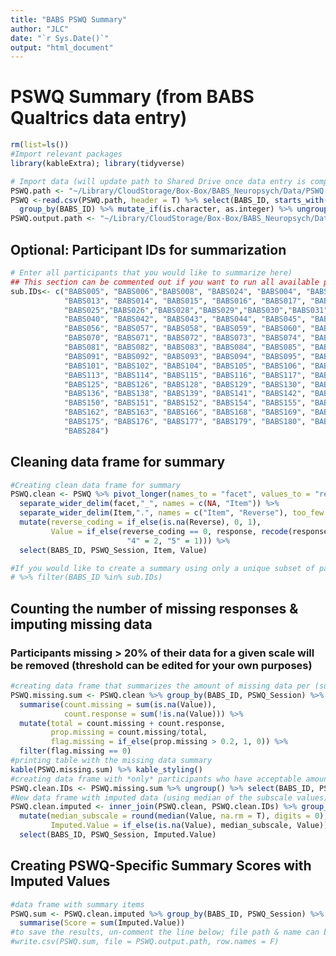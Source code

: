 ```yaml
---
title: "BABS PSWQ Summary"
author: "JLC"
date: "`r Sys.Date()`"
output: "html_document"
---
```


# PSWQ Summary (from BABS Qualtrics data entry)

```r
rm(list=ls())
#Import relevant packages
library(kableExtra); library(tidyverse)

# Import data (will update path to Shared Drive once data entry is complete)
PSWQ.path <- "~/Library/CloudStorage/Box-Box/BABS_Neuropsych/Data/PSWQ.csv"
PSWQ <-read.csv(PSWQ.path, header = T) %>% select(BABS_ID, starts_with("PSWQ")) %>%
  group_by(BABS_ID) %>% mutate_if(is.character, as.integer) %>% ungroup()
PSWQ.output.path <- "~/Library/CloudStorage/Box-Box/BABS_Neuropsych/Data/PSWQ_imputed_sum.csv"
```

## Optional: Participant IDs for summarization

```r
# Enter all participants that you would like to summarize here)
## This section can be commented out if you want to run all available participants
sub.IDs<- c("BABS005", "BABS006","BABS008", "BABS024", "BABS004", "BABS007", "BABS009", "BABS010", "BABS011", "BABS012",
            "BABS013", "BABS014", "BABS015", "BABS016", "BABS017", "BABS019", "BABS020", "BABS021", "BABS022", "BABS023",
            "BABS025","BABS026","BABS028","BABS029","BABS030","BABS031","BABS033","BABS035","BABS036","BABS037","BABS038",
            "BABS040", "BABS042", "BABS043", "BABS044", "BABS045", "BABS046", "BABS049", "BABS051", "BABS053", "BABS055",
            "BABS056", "BABS057", "BABS058", "BABS059", "BABS060", "BABS061", "BABS062", "BABS066", "BABS067", "BABS069",
            "BABS070", "BABS071", "BABS072", "BABS073", "BABS074", "BABS075", "BABS076", "BABS077", "BABS079", "BABS080",
            "BABS081", "BABS082", "BABS083", "BABS084", "BABS085", "BABS086", "BABS087", "BABS088", "BABS089", "BABS090",
            "BABS091", "BABS092", "BABS093", "BABS094", "BABS095", "BABS096", "BABS097", "BABS098", "BABS099", "BABS100",
            "BABS101", "BABS102", "BABS104", "BABS105", "BABS106", "BABS107", "BABS108", "BABS110", "BABS111", "BABS112",
            "BABS113", "BABS114", "BABS115", "BABS116", "BABS117", "BABS118", "BABS119", "BABS121", "BABS122", "BABS124",
            "BABS125", "BABS126", "BABS128", "BABS129", "BABS130", "BABS131", "BABS132", "BABS133", "BABS134", "BABS135",
            "BABS136", "BABS138", "BABS139", "BABS141", "BABS142", "BABS143", "BABS145", "BABS146", "BABS147", "BABS148",
            "BABS150", "BABS151", "BABS152", "BABS154", "BABS155", "BABS157","BABS158", "BABS159", "BABS160", "BABS161",
            "BABS162", "BABS163", "BABS166", "BABS168", "BABS169", "BABS170", "BABS171", "BABS172", "BABS173", "BABS174",
            "BABS175", "BABS176", "BABS177", "BABS179", "BABS180", "BABS181", "BABS196", "BABS266", "BABS272", "BABS279",
            "BABS284")
```

## Cleaning data frame for summary

```r
#Creating clean data frame for summary
PSWQ.clean <- PSWQ %>% pivot_longer(names_to = "facet", values_to = "response", -c(BABS_ID, PSWQ_Session)) %>%
  separate_wider_delim(facet,"_", names = c(NA, "Item")) %>%
  separate_wider_delim(Item,".", names = c("Item", "Reverse"), too_few = "align_start") %>%
  mutate(reverse_coding = if_else(is.na(Reverse), 0, 1),
         Value = if_else(reverse_coding == 0, response, recode(response, "1" = 5, "2" = 4, "3" = 3, 
                          "4" = 2, "5" = 1))) %>%
  select(BABS_ID, PSWQ_Session, Item, Value)

#If you would like to create a summary using only a unique subset of participant IDs that you have supplied (in previous code chunk), you can simply add the following line of code to filter the raw data to the code above
# %>% filter(BABS_ID %in% sub.IDs)
```

## Counting the number of missing responses & imputing missing data
### Participants missing > 20% of their data for a given scale will be removed (threshold can be edited for your own purposes)

```r
#creating data frame that summarizes the amount of missing data per (sub)scale for each participant
PSWQ.missing.sum <- PSWQ.clean %>% group_by(BABS_ID, PSWQ_Session) %>%
  summarise(count.missing = sum(is.na(Value)),
            count.response = sum(!is.na(Value))) %>%
  mutate(total = count.missing + count.response,
         prop.missing = count.missing/total,
         flag.missing = if_else(prop.missing > 0.2, 1, 0)) %>%
  filter(flag.missing == 0)
#printing table with the missing data summary
kable(PSWQ.missing.sum) %>% kable_styling()
#creating data frame with *only* participants who have acceptable amounts of missing data (i.e., < 20% missing)
PSWQ.clean.IDs <- PSWQ.missing.sum %>% ungroup() %>% select(BABS_ID, PSWQ_Session) %>% group_by(BABS_ID, PSWQ_Session) %>% distinct()
#New data frame with imputed data (using median of the subscale values)
PSWQ.clean.imputed <- inner_join(PSWQ.clean, PSWQ.clean.IDs) %>% group_by(BABS_ID, PSWQ_Session) %>%
  mutate(median_subscale = round(median(Value, na.rm = T), digits = 0),
         Imputed.Value = if_else(is.na(Value), median_subscale, Value)) %>% ungroup() %>%
  select(BABS_ID, PSWQ_Session, Imputed.Value)
```

## Creating PSWQ-Specific Summary Scores with Imputed Values

```r
#data frame with summary items
PSWQ.sum <- PSWQ.clean.imputed %>% group_by(BABS_ID, PSWQ_Session) %>%
  summarise(Score = sum(Imputed.Value))
#to save the results, un-comment the line below; file path & name can be adjusted in the first code chunk
#write.csv(PSWQ.sum, file = PSWQ.output.path, row.names = F)
```
